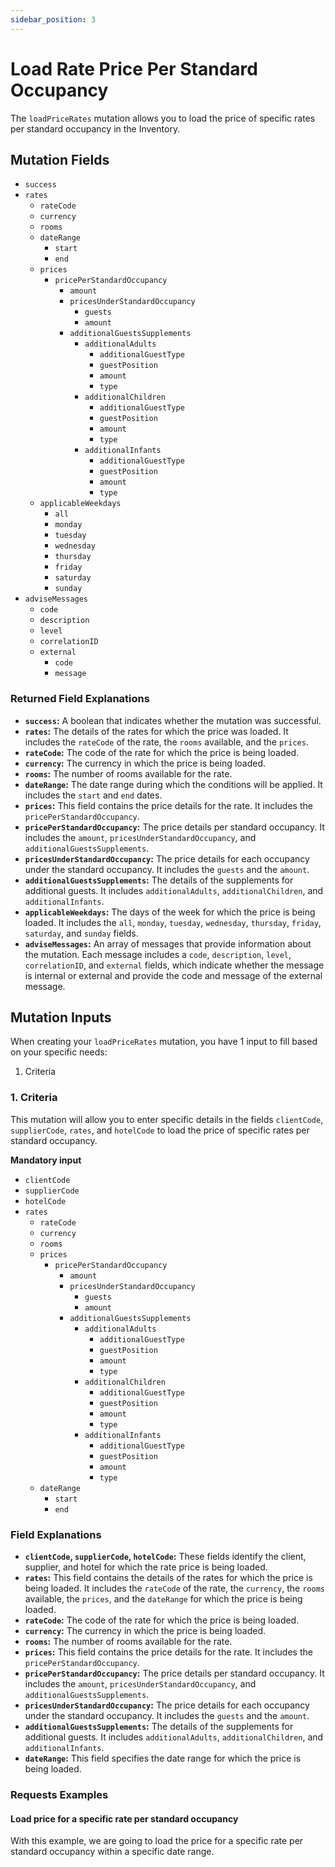 ```yaml
---
sidebar_position: 3
---
```



# Load Rate Price Per Standard Occupancy

The `loadPriceRates` mutation allows you to load the price of specific rates per standard occupancy in the Inventory.

## Mutation Fields

* `success`
* `rates`
    * `rateCode`
    * `currency`
    * `rooms`
    * `dateRange`
        * `start`
        * `end`
    * `prices`
        * `pricePerStandardOccupancy`
            * `amount`
            * `pricesUnderStandardOccupancy`
                * `guests`
                * `amount`
            * `additionalGuestsSupplements`
                * `additionalAdults`
                    * `additionalGuestType`
                    * `guestPosition`
                    * `amount`
                    * `type`
                * `additionalChildren`
                    * `additionalGuestType`
                    * `guestPosition`
                    * `amount`
                    * `type`
                * `additionalInfants`
                    * `additionalGuestType`
                    * `guestPosition`
                    * `amount`
                    * `type`
    * `applicableWeekdays`
        * `all`
        * `monday`
        * `tuesday`
        * `wednesday`
        * `thursday`
        * `friday`
        * `saturday`
        * `sunday`
* `adviseMessages`
    * `code`
    * `description`
    * `level`
    * `correlationID`
    * `external`
        * `code`
        * `message`

### Returned Field Explanations

* **`success`:** A boolean that indicates whether the mutation was successful.
* **`rates`:** The details of the rates for which the price was loaded. It includes the `rateCode` of the rate, the `rooms` available, and the `prices`.
* **`rateCode`:** The code of the rate for which the price is being loaded.
* **`currency`:** The currency in which the price is being loaded.
* **`rooms`:** The number of rooms available for the rate.
* **`dateRange`:** The date range during which the conditions will be applied. It includes the `start` and `end` dates.
* **`prices`:** This field contains the price details for the rate. It includes the `pricePerStandardOccupancy`.
* **`pricePerStandardOccupancy`:** The price details per standard occupancy. It includes the `amount`, `pricesUnderStandardOccupancy`, and `additionalGuestsSupplements`.
* **`pricesUnderStandardOccupancy`:** The price details for each occupancy under the standard occupancy. It includes the `guests` and the `amount`.
* **`additionalGuestsSupplements`:** The details of the supplements for additional guests. It includes `additionalAdults`, `additionalChildren`, and `additionalInfants`.
* **`applicableWeekdays`:** The days of the week for which the price is being loaded. It includes the `all`, `monday`, `tuesday`, `wednesday`, `thursday`, `friday`, `saturday`, and `sunday` fields.
* **`adviseMessages`:** An array of messages that provide information about the mutation. Each message includes a `code`, `description`, `level`, `correlationID`, and `external` fields, which indicate whether the message is internal or external and provide the code and message of the external message.

## Mutation Inputs

When creating your `loadPriceRates` mutation, you have 1 input to fill based on your specific needs:

1. Criteria

### 1. Criteria   

This mutation will allow you to enter specific details in the fields `clientCode`, `supplierCode`, `rates`, and `hotelCode` to load the price of specific rates per standard occupancy.

**Mandatory input**
* `clientCode`
* `supplierCode`
* `hotelCode`
* `rates`
    * `rateCode`
    * `currency`
    * `rooms`
    * `prices`
        * `pricePerStandardOccupancy`
            * `amount`
            * `pricesUnderStandardOccupancy`
                * `guests`
                * `amount`
            * `additionalGuestsSupplements`
                * `additionalAdults`
                    * `additionalGuestType`
                    * `guestPosition`
                    * `amount`
                    * `type`
                * `additionalChildren`
                    * `additionalGuestType`
                    * `guestPosition`
                    * `amount`
                    * `type`
                * `additionalInfants`
                    * `additionalGuestType`
                    * `guestPosition`
                    * `amount`
                    * `type`
    * `dateRange`
        * `start`
        * `end`

### Field Explanations

* **`clientCode`, `supplierCode`, `hotelCode`:** These fields identify the client, supplier, and hotel for which the rate price is being loaded.
* **`rates`:** This field contains the details of the rates for which the price is being loaded. It includes the `rateCode` of the rate, the `currency`, the `rooms` available, the `prices`, and the `dateRange` for which the price is being loaded.
* **`rateCode`:** The code of the rate for which the price is being loaded.
* **`currency`:** The currency in which the price is being loaded.
* **`rooms`:** The number of rooms available for the rate.
* **`prices`:** This field contains the price details for the rate. It includes the `pricePerStandardOccupancy`.
* **`pricePerStandardOccupancy`:** The price details per standard occupancy. It includes the `amount`, `pricesUnderStandardOccupancy`, and `additionalGuestsSupplements`.
* **`pricesUnderStandardOccupancy`:** The price details for each occupancy under the standard occupancy. It includes the `guests` and the `amount`.
* **`additionalGuestsSupplements`:** The details of the supplements for additional guests. It includes `additionalAdults`, `additionalChildren`, and `additionalInfants`.
* **`dateRange`:** This field specifies the date range for which the price is being loaded.

### Requests Examples

#### Load price for a specific rate per standard occupancy

With this example, we are going to load the price for a specific rate per standard occupancy within a specific date range.

<GraphqlSample query={priceRatesPerStandardOccupancyLoadMutation} variables={priceRatesPerStandardOccupancyLoadVariables} />